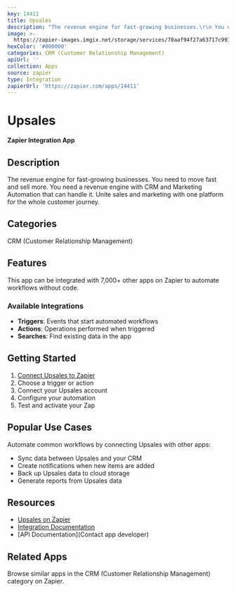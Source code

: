 ```yaml
---
key: 14411
title: Upsales
description: "The revenue engine for fast-growing businesses.\r\n You need to move fast and sell more. You need a revenue engine with CRM and Marketing Automation that can handle it. Unite sales and marketing with one platform for the whole customer journey."
image: >-
  https://zapier-images.imgix.net/storage/services/70aaf94f27a63717c991e37218dfb5a6.png?auto=format%2Ccompress&ixlib=python-3.0.0&q=50
hexColor: '#000000'
categories: CRM (Customer Relationship Management)
apiUrl: ''
collection: Apps
source: zapier
type: Integration
zapierUrl: 'https://zapier.com/apps/14411'
---
```

# Upsales

**Zapier Integration App**

## Description

The revenue engine for fast-growing businesses.
 You need to move fast and sell more. You need a revenue engine with CRM and Marketing Automation that can handle it. Unite sales and marketing with one platform for the whole customer journey.

## Categories

CRM (Customer Relationship Management)

## Features

This app can be integrated with 7,000+ other apps on Zapier to automate workflows without code.

### Available Integrations

- **Triggers**: Events that start automated workflows
- **Actions**: Operations performed when triggered
- **Searches**: Find existing data in the app

## Getting Started

1. [Connect Upsales to Zapier](https://zapier.com/apps/14411)
2. Choose a trigger or action
3. Connect your Upsales account
4. Configure your automation
5. Test and activate your Zap

## Popular Use Cases

Automate common workflows by connecting Upsales with other apps:

- Sync data between Upsales and your CRM
- Create notifications when new items are added
- Back up Upsales data to cloud storage
- Generate reports from Upsales data

## Resources

- [Upsales on Zapier](https://zapier.com/apps/14411)
- [Integration Documentation](https://zapier.com/apps/14411/integrations)
- [API Documentation](Contact app developer)

## Related Apps

Browse similar apps in the CRM (Customer Relationship Management) category on Zapier.
